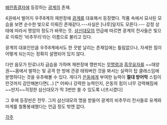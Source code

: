 [[왜란종결자]]에 등장하는 [[광계]]의 존재.

4권에서 벌어지 우주8계의 재판장에 [[광계]]를 대표해서 등장했다. 작품 속에서 묘사된 모습을 보면 순수한 빛으로 이뤄진 존재같다.---사실은 [나루]일지도 모른다.--- 감정 상태에 따라서 명암의 정도가 바뀌는 듯. [[삼신대모]]의 언급에 따르면 광계의 전사들은 빛으로 이뤄진 '비추무리'라는 이름으로 불리고 있다. 

광계의 대표인만큼 우주8계에서도 한 끗밭 날리는 존재임에는 틀림없으나, 자세한 힘이 어떻게 되는지는 정확히 설명되어 있지 않다.

다만 음모가 탄로나자 급습을 가하며 재판장에 깽판치는 [[무명령]]과 [[흑무유자]]를 ~~태양권~~몸에서 발하는 빛 공격 한 방에 관광 태워버린 것을 봐서는 실력이 탑 클래스임에 분명하다는 것을 유추해볼 수 있다. 게다가 [[은동]]에게 부여한 능력이 '''절대 방어막''' 스킬이란것까지 감안해본다면(...) [* 어찌나 강력한 능력인지, 은동의 힘이 너무 강력해짐에 ~~딴지~~걱정한 삼신대모가 딱 3번만 쓸 수 있도록 너프시켰다]

그 후에 등장씬은 전무. 그저 삼신대모의 명을 받들어 광계의 비추무리 전사들로 유계와 마계를 철통봉쇄했다는 언급 정도 밖엔 없다.

[[각주]]
